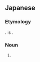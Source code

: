 ==Japanese==
{{DEFAULTSORT:ふくろくずり}}
{{ja-kanjitab|yomi=irr|ふくろ|くつ|k2=くず|り}}

===Etymology===
{{compound|ja|袋|屈狸|tr1=fukuro|t1=[[pouch]]|tr2=kuzuri|t2=[[wolverine]]}}. {{m|ja|屈狸}} is {{ateji|sort=ふくろくずり}}.

===Noun===
{{ja-noun|ふくろくずり|フクロクズリ}}

# {{synonym of|lang=ja|タスマニアデビル}}